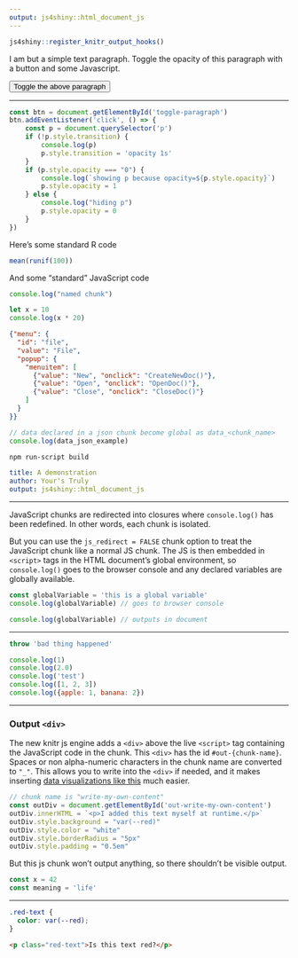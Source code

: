 ```yaml
---
output: js4shiny::html_document_js
---
```


```r
js4shiny::register_knitr_output_hooks()
```

I am but a simple text paragraph.
Toggle the opacity of this paragraph with a button and some Javascript.

<button id="toggle-paragraph">Toggle the above paragraph</button>

---

<!-- <div class="pre-name">myScript.js</div> -->

```js
const btn = document.getElementById('toggle-paragraph')
btn.addEventListener('click', () => {
    const p = document.querySelector('p')
    if (!p.style.transition) {
        console.log(p)
        p.style.transition = 'opacity 1s'
    }
    if (p.style.opacity === "0") {
        console.log(`showing p because opacity=${p.style.opacity}`)
        p.style.opacity = 1
    } else {
        console.log("hiding p")
        p.style.opacity = 0
    }
})
```

Here's some standard R code

```r
mean(runif(100))
```

And some "standard" JavaScript code

```js
console.log("named chunk")
```

```js
let x = 10
console.log(x * 20)
```

```json
{"menu": {
  "id": "file",
  "value": "File",
  "popup": {
    "menuitem": [
      {"value": "New", "onclick": "CreateNewDoc()"},
      {"value": "Open", "onclick": "OpenDoc()"},
      {"value": "Close", "onclick": "CloseDoc()"}
    ]
  }
}}
```

```js
// data declared in a json chunk become global as data_<chunk_name>
console.log(data_json_example)
```


```bash
npm run-script build
```

```yaml
title: A demonstration
author: Your's Truly
output: js4shiny::html_document_js
```

---

JavaScript chunks are redirected into closures 
where `console.log()` has been redefined.
In other words, each chunk is isolated.

But you can use the `js_redirect = FALSE` chunk option
to treat the JavaScript chunk like a normal JS chunk.
The JS is then embedded in `<script>` tags 
in the HTML document's global environment,
so `console.log()` goes to the browser console and 
any declared variables are globally available.

```js
const globalVariable = 'this is a global variable'
console.log(globalVariable) // goes to browser console
```

```js
console.log(globalVariable) // outputs in document
```

---

```js
throw 'bad thing happened'
```

```js
console.log(1)
console.log(2.0)
console.log('test')
console.log([1, 2, 3])
console.log({apple: 1, banana: 2})
```

---

### Output `<div>`

The new knitr js engine adds a `<div>` above the live `<script>` tag containing
the JavaScript code in the chunk.
This `<div>` has the id `#out-{chunk-name}`.
Spaces or non alpha-numeric characters in the chunk name are converted to `"_"`.
This allows you to write into the `<div>` if needed,
and it makes inserting 
[data visualizations like this](https://livefreeordichotomize.com/2017/01/24/custom-javascript-visualizations-in-rmarkdown/)
much easier.

```js
// chunk name is "write-my-own-content"
const outDiv = document.getElementById('out-write-my-own-content')
outDiv.innerHTML = `<p>I added this text myself at runtime.</p>`
outDiv.style.background = "var(--red)"
outDiv.style.color = "white"
outDiv.style.borderRadius = "5px"
outDiv.style.padding = "0.5em"
```

But this js chunk won't output anything, 
so there shouldn't be visible output.

```js
const x = 42
const meaning = 'life'
```

---

```css
.red-text {
  color: var(--red);
}
```

```html
<p class="red-text">Is this text red?</p>
```
